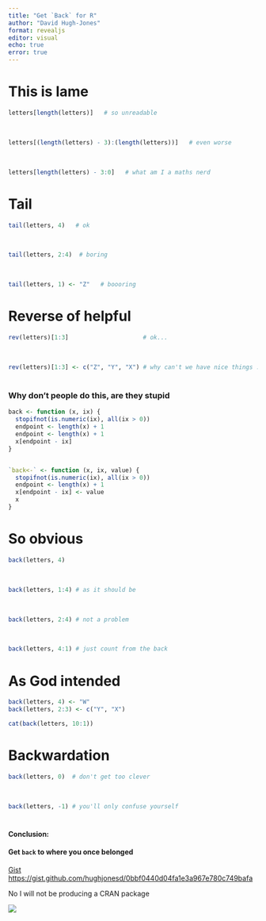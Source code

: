 ```yaml
---
title: "Get `Back` for R"
author: "David Hugh-Jones"
format: revealjs
editor: visual
echo: true
error: true
---
```


# This is lame

```r
letters[length(letters)]   # so unreadable

```

\

```r
letters[(length(letters) - 3):(length(letters))]   # even worse

```

\

```r
letters[length(letters) - 3:0]   # what am I a maths nerd
```

# Tail

```r
tail(letters, 4)   # ok

```

\

```r
tail(letters, 2:4)  # boring
```

\

```r
tail(letters, 1) <- "Z"   # boooring
```

# Reverse of helpful

```r
rev(letters)[1:3]                     # ok...
```

\

```r
rev(letters)[1:3] <- c("Z", "Y", "X") # why can't we have nice things :-(
```

# 

### Why don't people do this, are they stupid

```r
back <- function (x, ix) {
  stopifnot(is.numeric(ix), all(ix > 0))
  endpoint <- length(x) + 1
  endpoint <- length(x) + 1
  x[endpoint - ix]
}


`back<-` <- function (x, ix, value) {
  stopifnot(is.numeric(ix), all(ix > 0))
  endpoint <- length(x) + 1
  x[endpoint - ix] <- value
  x
}

```

# So obvious

```r
back(letters, 4)
```

\

```r
back(letters, 1:4) # as it should be
```

\

```r
back(letters, 2:4) # not a problem
```

\

```r
back(letters, 4:1) # just count from the back
```

# As God intended

```r
back(letters, 4) <- "W"
back(letters, 2:3) <- c("Y", "X")

cat(back(letters, 10:1)) 
```

# Backwardation

```r
back(letters, 0)  # don't get too clever

```

\

```r
back(letters, -1) # you'll only confuse yourself
```

# 

#### Conclusion:

#### Get `back`  to where you once belonged

[Gist](https://gist.github.com/hughjonesd/0bbf0440d04fa1e3a967e780c749bafa) <https://gist.github.com/hughjonesd/0bbf0440d04fa1e3a967e780c749bafa>

No I will not be producing a CRAN package

![](images/4252.jpg.webp){fig-alt="The Beatles recording Get Back"}
